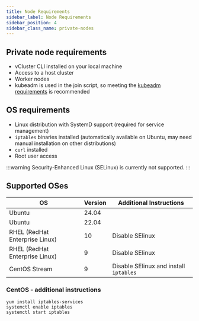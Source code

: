 ```yaml
---
title: Node Requirements
sidebar_label: Node Requirements
sidebar_position: 4
sidebar_class_name: private-nodes 
---
```



<TenancySupport privateNodes="true" />

## Private node requirements

- vCluster CLI installed on your local machine
- Access to a host cluster
- Worker nodes
- kubeadm is used in the join script, so meeting the [kubeadm requirements](https://kubernetes.io/docs/setup/production-environment/tools/kubeadm/install-kubeadm/#before-you-begin) is recommended

## OS requirements

- Linux distribution with SystemD support (required for service management)
- `iptables` binaries installed (automatically available on Ubuntu, may need manual installation on other distributions)
- `curl` installed
- Root user access

:::warning
Security-Enhanced Linux (SELinux) is currently not supported.
:::

## Supported OSes

| OS | Version| Additional Instructions |
|---|---|---|
| Ubuntu | 24.04 | |
| Ubuntu | 22.04 | |
| RHEL (RedHat Enterprise Linux) | 10 | Disable SElinux |
| RHEL (RedHat Enterprise Linux) | 9 | Disable SElinux |
| CentOS Stream | 9 | Disable SElinux and install `iptables` |


### CentOS - additional instructions

```shell title="Install iptables"
yum install iptables-services
systemctl enable iptables
systemctl start iptables
```
